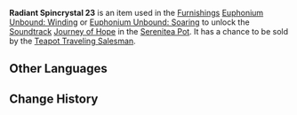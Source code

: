 {{Item Infobox
|id           = 141023
|image        = Item Radiant Spincrystal.png
|type         = Adventure Items
|group        = Radiant Spincrystals
|rarity       = 4
|invCategory  = Precious Items
|description  = This wondrous crystal contains a certain rhythm, like something beautiful woven from delicate silk. These items can be found throughout the mainland or from merchants who collect curios. The tune held within this crystal can be revivified in your [[Serenitea Pot]] using either "[[Euphonium Unbound: Winding]]" or "[[Euphonium Unbound: Soaring]]." The tune contained within this [[Radiant Spincrystal]] is "[[Journey of Hope (Genshin Impact Main Theme Var.)|Journey of Hope]]."
|source1      = [[Chubby]]
|track        = Journey of Hope (Genshin Impact Main Theme Var.)
}}
'''Radiant Spincrystal 23''' is an item used in the [[Furnishings]] [[Euphonium Unbound: Winding]] or [[Euphonium Unbound: Soaring]] to unlock the [[Soundtrack]] [[Journey of Hope (Genshin Impact Main Theme Var.)|Journey of Hope]] in the [[Serenitea Pot]]. It has a chance to be sold by the [[Teapot Traveling Salesman]].

==Other Languages==
{{Other Languages
|default_hidden = 1
|en      = Radiant Spincrystal 23
|zhs     = 旋曜玉帛・其二十三
|zhs_rm  = Xuán Yào Yùbó - Qí Èrshísān
|zht     = 旋曜玉帛・其二十三
|zht_rm  = Xuán Yào Yùbó - Qí Èrshísān
|ja      = 旋曜玉帛・23
|ja_rm   = Sen'you Gyokuhaku - Nijuusan{{Assumed}}
|ko      = 빛나는 결정・23
|ko_rm   = Bitnaneun Gyeoljeong 23
|es      = Girocristal radiante (23)
|fr      = Gyrocristal radiant 23
|ru      = Лучистый кристалл {{tt|23|}}
|th      = Radiant Spincrystal 23
|vi      = Ngọc Thạch Âm Vang 23
|de      = Strahlender Drehkristall XXIII
|id      = Radiant Spincrystal 23
|pt      = Cristal Rodopiante Radiante 23
}}

==Change History==
{{Change History|2.6}}